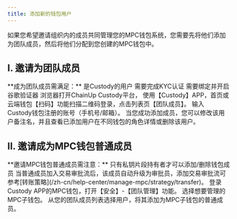 ---
title: 添加新的钱包用户
---

如果您希望邀请组织内的成员共同管理您的MPC钱包系统，您需要先将他们添加为团队成员，然后将他们分配到您创建的MPC钱包中。

## I. 邀请为团队成员

<Tip> 
**成为团队成员需满足：**
是Custody的用户
需要完成KYC认证
需要绑定并开启谷歌验证器
</Tip>


<Steps>
<Step title="使用团队成员功能">
    浏览器打开ChainUp Custody平台， 使用【Custody】APP，首页或云端钱包【扫码】功能扫描二维码登录，点击列表页【团队成员】。

</Step>
<Step title="输入账号">
    输入 Custody钱包注册的账号（手机号/邮箱）。
</Step>
<Step title="添加成功">
    当您成功添加成员，您可以修改该用户备注名，并且查看已添加用户在不同钱包的角色详情或删除该用户。
</Step>
</Steps>




## II. 邀请成为MPC钱包普通成员

<Tip> 
**邀请MPC钱包普通成员需注意：**
只有私钥片段持有者才可以添加/删除钱包成员
当普通成员加入交易审批流后，该成员自动升级为审批员，添加交易审批流可参考[转账策略](/zh-cn/help-center/manage-mpc/strategy/transfer)。
</Tip>

<Steps>
<Step title="使用团队管理功能">
    登录Custody APP的MPC钱包，打开【安全】-【团队管理】功能。

</Step>
<Step title="选择MPC子钱包">
   选择想要管理的MPC子钱包。
</Step>
<Step title="添加成员为MPC钱包普通成员">
    从您的团队成员列表选择用户，将其添加为MPC子钱包的普通成员。
</Step>
</Steps>

